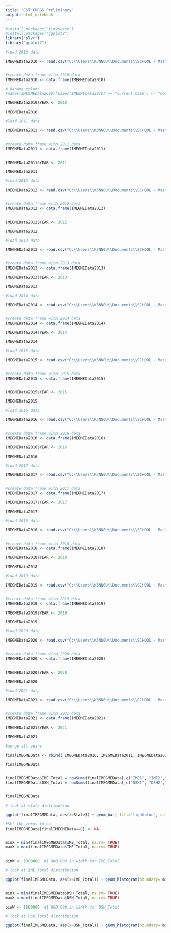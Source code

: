 ---
title: "CST_CHRGS_Preliminary"
output: html_notebook
---

  
  
```{r}

#install.packages("tidyverse")
#install.packages("ggplot2")
library("plyr")
library("ggplot2")

```



```{r}

#load 2010 data 

IMEGMEData2010 <- read.csv("C:\\Users\\K3NN0U\\Documents\\SCHOOL - Masters\\Spring 2022\\IDC6940\\hosp10-reports\\IME_GME\\IME_GME2010.csv")


#create data frame with 2010 data
IMEGMEData2010 <- data.frame(IMEGMEData2010)

# Rename column 
#names(IMEGMEData2010)[names(IMEGMEData2010) == "current name"] <- "new name"

IMEGMEData2010$YEAR <- 2010

IMEGMEData2010

```

```{r}
#load 2011 data 

IMEGMEData2011 <- read.csv("C:\\Users\\K3NN0U\\Documents\\SCHOOL - Masters\\Spring 2022\\IDC6940\\hosp10-reports\\IME_GME\\IME_GME2011.csv")


#create data frame with 2011 data
IMEGMEData2011 <- data.frame(IMEGMEData2011)


IMEGMEData2011$YEAR <- 2011

IMEGMEData2011

```

```{r}
#load 2012 data 

IMEGMEData2012 <- read.csv("C:\\Users\\K3NN0U\\Documents\\SCHOOL - Masters\\Spring 2022\\IDC6940\\hosp10-reports\\IME_GME\\IME_GME2012.csv")


#create data frame with 2012 data
IMEGMEData2012 <- data.frame(IMEGMEData2012)


IMEGMEData2012$YEAR <- 2012

IMEGMEData2012
```


```{r}
#load 2013 data 

IMEGMEData2013 <- read.csv("C:\\Users\\K3NN0U\\Documents\\SCHOOL - Masters\\Spring 2022\\IDC6940\\hosp10-reports\\IME_GME\\IME_GME2013.csv")


#create data frame with 2013 data
IMEGMEData2013 <- data.frame(IMEGMEData2013)

IMEGMEData2013$YEAR <- 2013

IMEGMEData2013
```


```{r}
#load 2014 data 

IMEGMEData2014 <- read.csv("C:\\Users\\K3NN0U\\Documents\\SCHOOL - Masters\\Spring 2022\\IDC6940\\hosp10-reports\\IME_GME\\IME_GME2014.csv")


#create data frame with 2014 data
IMEGMEData2014 <- data.frame(IMEGMEData2014)

IMEGMEData2014$YEAR <- 2014

IMEGMEData2014
```


```{r}
#load 2015 data 

IMEGMEData2015 <- read.csv("C:\\Users\\K3NN0U\\Documents\\SCHOOL - Masters\\Spring 2022\\IDC6940\\hosp10-reports\\IME_GME\\IME_GME2015.csv")


#create data frame with 2015 data
IMEGMEData2015 <- data.frame(IMEGMEData2015)


IMEGMEData2015$YEAR <- 2015

IMEGMEData2015

```


```{r}
#load 2016 data 

IMEGMEData2016 <- read.csv("C:\\Users\\K3NN0U\\Documents\\SCHOOL - Masters\\Spring 2022\\IDC6940\\hosp10-reports\\IME_GME\\IME_GME2016.csv")


#create data frame with 2016 data
IMEGMEData2016 <- data.frame(IMEGMEData2016)

IMEGMEData2016$YEAR <- 2016

IMEGMEData2016

```

```{r}
#load 2017 data 

IMEGMEData2017 <- read.csv("C:\\Users\\K3NN0U\\Documents\\SCHOOL - Masters\\Spring 2022\\IDC6940\\hosp10-reports\\IME_GME\\IME_GME2017.csv")


#create data frame with 2017 data
IMEGMEData2017 <- data.frame(IMEGMEData2017)

IMEGMEData2017$YEAR <- 2017

IMEGMEData2017

```

```{r}
#load 2018 data 

IMEGMEData2018 <- read.csv("C:\\Users\\K3NN0U\\Documents\\SCHOOL - Masters\\Spring 2022\\IDC6940\\hosp10-reports\\IME_GME\\IME_GME2018.csv")


#create data frame with 2018 data
IMEGMEData2018 <- data.frame(IMEGMEData2018)

IMEGMEData2018$YEAR <- 2018

IMEGMEData2018

```

```{r}
#load 2019 data 

IMEGMEData2019 <- read.csv("C:\\Users\\K3NN0U\\Documents\\SCHOOL - Masters\\Spring 2022\\IDC6940\\hosp10-reports\\IME_GME\\IME_GME2019.csv")


#create data frame with 2019 data
IMEGMEData2019 <- data.frame(IMEGMEData2019)

IMEGMEData2019$YEAR <- 2019

IMEGMEData2019

```


```{r}
#load 2020 data 

IMEGMEData2020 <- read.csv("C:\\Users\\K3NN0U\\Documents\\SCHOOL - Masters\\Spring 2022\\IDC6940\\hosp10-reports\\IME_GME\\IME_GME2020.csv")


#create data frame with 2020 data
IMEGMEData2020 <- data.frame(IMEGMEData2020)


IMEGMEData2020$YEAR <- 2020

IMEGMEData2020

```

```{r}
#load 2021 data 

IMEGMEData2021 <- read.csv("C:\\Users\\K3NN0U\\Documents\\SCHOOL - Masters\\Spring 2022\\IDC6940\\hosp10-reports\\IME_GME\\IME_GME2021.csv")


#create data frame with 2021 data
IMEGMEData2021 <- data.frame(IMEGMEData2021)

IMEGMEData2021$YEAR <- 2021

IMEGMEData2021

```


```{r}

#merge all years 

finalIMEGMEData <- rbind( IMEGMEData2010, IMEGMEData2011, IMEGMEData2012, IMEGMEData2013, IMEGMEData2014, IMEGMEData2015, IMEGMEData2016, IMEGMEData2017, IMEGMEData2018,IMEGMEData2019, IMEGMEData2020, IMEGMEData2021)

finalIMEGMEData



```


```{r}

finalIMEGMEData$IME_Total = rowSums(finalIMEGMEData[,c("IME1", "IME2","IME3")],na.rm = TRUE)
finalIMEGMEData$DSH_Total = rowSums(finalIMEGMEData[,c("DSH1", "DSH2","DSH3")],na.rm = TRUE)


finalIMEGMEData


```



```{r Bar_Graph_State_1,  fig.width = 15, out.width='30%'}

# look at state distribution 

ggplot(finalIMEGMEData, aes(x=State)) + geom_bar( fill='lightblue', color='black') #+ geom_text(aes(label = ..count..), stat = "count", vjust = 1, colour = "black")


```





```{r Histogram_IME_Total_1,  fig.width = 15, out.width='30%'}

#Set the zeros to na
finalIMEGMEData[finalIMEGMEData==0] <- NA


minX = min(finalIMEGMEData$IME_Total, na.rm= TRUE)
maxX = max(finalIMEGMEData$IME_Total, na.rm= TRUE)
  

binW <- 1000000  #1 000 000 in width for IME_Total 

# look at IME_Total distribution 

ggplot(finalIMEGMEData, aes(x=IME_Total)) + geom_histogram(boundary= minX, binwidth = binW, fill='lightblue', color='black')+scale_x_continuous(breaks=seq(minX, maxX+ binW, binW))+ theme_bw()



```




```{r Histogram_DSH_Total_1,  fig.width = 15, out.width='30%'}



minX = min(finalIMEGMEData$DSH_Total, na.rm= TRUE)
maxX = max(finalIMEGMEData$DSH_Total, na.rm= TRUE)

binW <- 1000000  #1 000 000 in width for DSH_Total

# look at DSH_Total distribution 

ggplot(finalIMEGMEData, aes(x=DSH_Total)) + geom_histogram(boundary= minX, binwidth = binW, fill='lightblue', color='black')+scale_x_continuous(breaks=seq(minX, maxX+ binW, binW))+ theme_bw()



```








